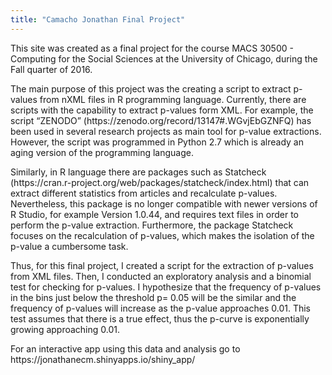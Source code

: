 ```yaml
---
title: "Camacho Jonathan Final Project"
---
```


This site was created as a final project for the course MACS 30500 - Computing for the Social Sciences at the University of Chicago, during the Fall quarter of 2016. 

The main purpose of this project was the creating a script to extract p-values from nXML files in R programming language. Currently, there are scripts with the capability to extract p-values form XML. For example, the script “ZENODO” (https://zenodo.org/record/13147#.WGvjEbGZNFQ) has been used in several research projects as main tool for p-value extractions. However, the script was programmed in Python 2.7 which is already an aging version of the programming language. 

Similarly, in R language there are packages such as Statcheck (https://cran.r-project.org/web/packages/statcheck/index.html) that can extract different statistics from articles and recalculate p-values. Nevertheless, this package is no longer compatible with newer versions of R Studio, for example Version 1.0.44, and requires text files in order to perform the p-value extraction. Furthermore, the package Statcheck focuses on the recalculation of p-values, which makes the isolation of the p-value a cumbersome task. 

Thus, for this final project, I created a script for the extraction of p-values from XML files. Then, I conducted an exploratory analysis and a binomial test for checking for p-values. I hypothesize that the frequency of p-values in the bins just below the threshold p= 0.05 will be the similar and the frequency of p-values will increase as the p-value approaches 0.01. This test assumes that there is a true effect, thus the p-curve is exponentially growing approaching 0.01.

For an interactive app using this data and analysis go to https://jonathanecm.shinyapps.io/shiny_app/
